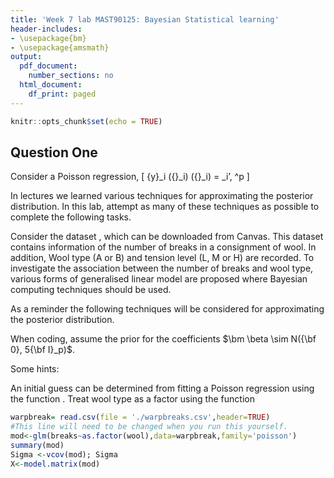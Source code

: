 ```yaml
---
title: 'Week 7 lab MAST90125: Bayesian Statistical learning'
header-includes:
- \usepackage{bm}
- \usepackage{amsmath}
output:
  pdf_document:
    number_sections: no
  html_document:
    df_print: paged
---
```


```r
knitr::opts_chunk$set(echo = TRUE)
```
\vspace{-1 mm}


## Question One

Consider a Poisson regression, 
\[
{y}_i \sim \text{Pois}({\lambda}_i) \quad \mbox{and} \quad
\log({\lambda}_i) = \mathbf{x}_i'\bm \beta, \quad \bm{\beta}\in \mathbb{R}^p
\]

In lectures we learned various techniques for approximating the posterior distribution. In this lab, attempt as many of these techniques as possible to complete the following tasks. 

Consider the dataset \texttt{Warpbreaks.csv}, which can be downloaded from Canvas. This dataset contains information of the number of breaks in a consignment of wool. In addition, Wool type (A or B) and tension level (L, M or H) are recorded. To investigate the association between the number of breaks and wool type, various forms of generalised linear model are proposed where Bayesian computing techniques should be used.
  

As a reminder the following techniques will be considered for approximating the posterior distribution.

\begin{itemize}
\item Metropolis-Hastings algorithm. 
\item Gibbs sampler. 

\end{itemize}
When coding, assume the prior for the coefficients $\bm \beta \sim N({\bf 0}, 5{\bf I}_p)$. 

Some hints:

An initial guess can be determined from fitting a Poisson regression using the function \texttt{glm}. Treat wool type as a factor using the function \texttt{glm}

```r
warpbreak= read.csv(file = './warpbreaks.csv',header=TRUE) 
#This line will need to be changed when you run this yourself.
mod<-glm(breaks~as.factor(wool),data=warpbreak,family='poisson')
summary(mod)
Sigma <-vcov(mod); Sigma
X<-model.matrix(mod)
```



